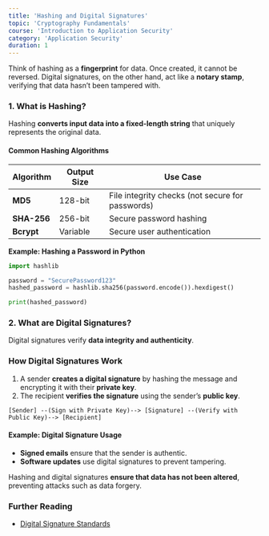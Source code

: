 ```yaml
---
title: 'Hashing and Digital Signatures'
topic: 'Cryptography Fundamentals'
course: 'Introduction to Application Security'
category: 'Application Security'
duration: 1
---
```


Think of hashing as a **fingerprint** for data. Once created, it cannot be reversed. Digital signatures, on the other hand, act like a **notary stamp**, verifying that data hasn’t been tampered with.

### 1. What is Hashing?

Hashing **converts input data into a fixed-length string** that uniquely represents the original data.

#### **Common Hashing Algorithms**

| Algorithm   | Output Size | Use Case                                         |
| ----------- | ----------- | ------------------------------------------------ |
| **MD5**     | 128-bit     | File integrity checks (not secure for passwords) |
| **SHA-256** | 256-bit     | Secure password hashing                          |
| **Bcrypt**  | Variable    | Secure user authentication                       |

**Example: Hashing a Password in Python**

```python
import hashlib

password = "SecurePassword123"
hashed_password = hashlib.sha256(password.encode()).hexdigest()

print(hashed_password)
```

### 2. What are Digital Signatures?

Digital signatures verify **data integrity and authenticity**.

### **How Digital Signatures Work**

1. A sender **creates a digital signature** by hashing the message and encrypting it with their **private key**.
2. The recipient **verifies the signature** using the sender’s **public key**.

```plaintext
[Sender] --(Sign with Private Key)--> [Signature] --(Verify with Public Key)--> [Recipient]
```

#### **Example: Digital Signature Usage**

- **Signed emails** ensure that the sender is authentic.
- **Software updates** use digital signatures to prevent tampering.

Hashing and digital signatures **ensure that data has not been altered**, preventing attacks such as data forgery.

### Further Reading

- [Digital Signature Standards](https://csrc.nist.gov/publications/detail/fips/186/4/final)
